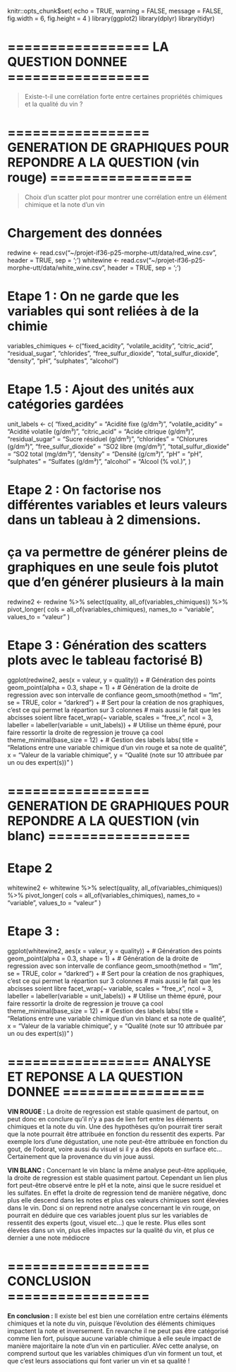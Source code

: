 knitr::opts_chunk$set(
  echo = TRUE,
  warning = FALSE,
  message = FALSE,
  fig.width = 6,
  fig.height = 4
)
library(ggplot2)
library(dplyr)
library(tidyr)

# ================= LA QUESTION DONNEE ================= 

> Existe-t-il une corrélation forte entre certaines propriétés chimiques et la qualité du vin ?

# ================= GENERATION DE GRAPHIQUES POUR REPONDRE A LA QUESTION (vin rouge) ================= 

> Choix d'un scatter plot pour montrer une corrélation entre un élément chimique et la note d'un vin


# Chargement des données
redwine <- read.csv("~/projet-if36-p25-morphe-utt/data/red_wine.csv", header = TRUE, sep = ';')
whitewine <- read.csv("~/projet-if36-p25-morphe-utt/data/white_wine.csv", header = TRUE, sep = ';')


# Etape 1 : On ne garde que les variables qui sont reliées à de la chimie
variables_chimiques <- c("fixed_acidity", "volatile_acidity", "citric_acid",
              "residual_sugar", "chlorides", "free_sulfur_dioxide",
              "total_sulfur_dioxide", "density", "pH", "sulphates", "alcohol")

# Etape 1.5 : Ajout des unités aux catégories gardées
unit_labels <- c(
  "fixed_acidity"         = "Acidité fixe (g/dm³)",
  "volatile_acidity"      = "Acidité volatile (g/dm³)",
  "citric_acid"           = "Acide citrique (g/dm³)",
  "residual_sugar"        = "Sucre résiduel (g/dm³)",
  "chlorides"             = "Chlorures (g/dm³)",
  "free_sulfur_dioxide"   = "SO2 libre (mg/dm³)",
  "total_sulfur_dioxide"  = "SO2 total (mg/dm³)",
  "density"               = "Densité (g/cm³)",
  "pH"                    = "pH",
  "sulphates"             = "Sulfates (g/dm³)",
  "alcohol"               = "Alcool (% vol.)",
)

# Etape 2 : On factorise nos différentes variables et leurs valeurs dans un tableau à 2 dimensions.
# ça va permettre de générer pleins de graphiques en une seule fois plutot que d'en générer plusieurs à la main
redwine2 <- redwine %>%
  select(quality, all_of(variables_chimiques)) %>%
  pivot_longer(
    cols = all_of(variables_chimiques),
    names_to  = "variable",
    values_to = "valeur"
  )

# Etape 3 : Génération des scatters plots avec le tableau factorisé B)
ggplot(redwine2, aes(x = valeur, y = quality)) +
  # Génération des points
  geom_point(alpha = 0.3, shape = 1) +
  # Génération de la droite de regression avec son intervalle de confiance
  geom_smooth(method = "lm", se = TRUE, color = "darkred") +
  # Sert pour la création de nos graphiques, c'est ce qui permet la répartion sur 3 colonnes 
  # mais aussi le fait que les abcisses soient libre 
  facet_wrap(~ variable, scales = "free_x", ncol = 3, labeller = labeller(variable = unit_labels)) +
  # Utilise un thème épuré, pour faire ressortir la droite de regression je trouve ça cool
  theme_minimal(base_size = 12) +
  # Gestion des labels
  labs(
    title = "Relations entre une variable chimique d'un vin rouge et sa note de qualité",
    x     = "Valeur de la variable chimique",
    y     = "Qualité (note sur 10 attribuée par un ou des expert(s))"
  )

# ================= GENERATION DE GRAPHIQUES POUR REPONDRE A LA QUESTION (vin blanc) ================= 

# Etape 2 
whitewine2 <- whitewine %>%
  select(quality, all_of(variables_chimiques)) %>%
  pivot_longer(
    cols = all_of(variables_chimiques),
    names_to  = "variable",
    values_to = "valeur"
  )

# Etape 3 :
ggplot(whitewine2, aes(x = valeur, y = quality)) +
  # Génération des points
  geom_point(alpha = 0.3, shape = 1) +
  # Génération de la droite de regression avec son intervalle de confiance
  geom_smooth(method = "lm", se = TRUE, color = "darkred") +
  # Sert pour la création de nos graphiques, c'est ce qui permet la répartion sur 3 colonnes 
  # mais aussi le fait que les abcisses soient libre 
  facet_wrap(~ variable, scales = "free_x", ncol = 3, labeller = labeller(variable = unit_labels)) +
  # Utilise un thème épuré, pour faire ressortir la droite de regression je trouve ça cool
  theme_minimal(base_size = 12) +
  # Gestion des labels
  labs(
    title = "Relations entre une variable chimique d'un vin blanc et sa note de qualité",
    x     = "Valeur de la variable chimique",
    y     = "Qualité (note sur 10 attribuée par un ou des expert(s))"
  )

# ================= ANALYSE ET REPONSE A LA QUESTION DONNEE ================= 

**VIN ROUGE :**
La droite de regression est stable quasiment de partout, on peut donc en conclure qu'il n'y a pas de lien fort
entre les éléments chimiques et la note du vin. Une des hypothèses qu'on pourrait tirer serait que la note 
pourrait être attribuée en fonction du ressentit des experts. Par exemple lors d'une dégustation, une note
peut-être attribuée en fonction du gout, de l'odorat, voire aussi du visuel si il y a des dépots en surface etc...
Certainement que la provenance du vin joue aussi.

**VIN BLANC :**
Concernant le vin blanc la même analyse peut-être appliquée, la droite de regression est stable quasiment partout.
Cependant un lien plus fort peut-être observé entre le pH et la note, ainsi que le sucre residuel et les sulfates.
En effet la droite de regression tend de manière négative, donc plus elle descend dans les notes et plus ces valeurs
chimiques sont élevées dans le vin. Donc si on reprend notre analyse concernant le vin rouge, on pourrait en déduire
que ces variables jouent plus sur les variables de ressentit des experts (gout, visuel etc...) que le reste. Plus elles sont élevées dans un vin, plus elles impactes sur la qualité du vin, et plus ce dernier a une note médiocre

# ================= CONCLUSION ================= 
**En conclusion : **
Il existe bel est bien une corrélation entre certains éléments chimiques et la note du vin, puisque l'évolution des éléments chimiques impactent la note et inversement. En revanche il ne peut pas être catégorisé comme lien fort, puisque aucune variable chimique à elle seule impact de manière majoritaire la note d'un vin en particulier. AVec cette analyse, on comprend surtout que les variables chimiques d'un vin forment un tout, et que c'est leurs associations qui font varier un vin et sa qualité ! 
